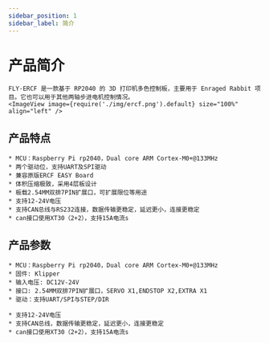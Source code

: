 ```yaml
---
sidebar_position: 1
sidebar_label: 简介
---
```





# 产品简介

    FLY-ERCF 是一款基于 RP2040 的 3D 打印机多色控制板，主要用于 Enraged Rabbit 项目。它也可以用于其他两轴步进电机控制情况。
    <ImageView image={require('./img/ercf.png').default} size="100%" align="left" />

## 产品特点

    * MCU：Raspberry Pi rp2040，Dual core ARM Cortex-M0+@133MHz
    * 两个驱动位，支持UART及SPI驱动
    * 兼容原版ERCF EASY Board
    * 体积压缩极致，采用4层板设计
    * 板载2.54MM双排7PIN扩展口，可扩展限位等用途
    * 支持12-24V电压
    * 支持CAN总线与RS232连接，数据传输更稳定，延迟更小，连接更稳定
    * can接口使用XT30（2+2），支持15A电流s

## 产品参数

    * MCU：Raspberry Pi rp2040，Dual core ARM Cortex-M0+@133MHz
    * 固件: Klipper
    * 输入电压: DC12V-24V
    * 接口: 2.54MM双排7PIN扩展口，SERVO X1,ENDSTOP X2,EXTRA X1
    * 驱动：支持UART/SPI与STEP/DIR

    * 支持12-24V电压
    * 支持CAN总线，数据传输更稳定，延迟更小，连接更稳定
    * can接口使用XT30（2+2），支持15A电流s